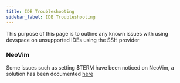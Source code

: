 ```yaml
---
title: IDE Troubleshooting
sidebar_label: IDE Troubleshooting
---
```


This purpose of this page is to outline any known issues with using devspace on unsupported IDEs using the SSH provider

### NeoVim

Some issues such as setting $TERM have been noticed on NeoVim, a solution has been documented [here](https://dev.khulnasoft.com/issues/1187)